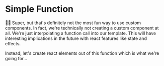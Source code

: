 # Simple Function

<EpicVideo url="https://www.epicreact.dev/tutorials/get-started-with-react/simple-function/solution" />

👨‍💼 Super, but that's definitely not the most fun way to use custom components.
In fact, we're technically not creating a custom component at all. We're just
interpolating a function call into our template. This will have interesting
implications in the future with react features like state and effects.

Instead, let's create react elements out of this function which is what we're
going for...
